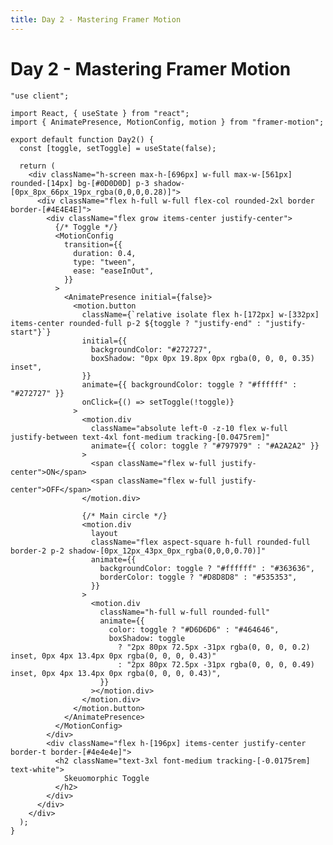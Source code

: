 ```yaml
---
title: Day 2 - Mastering Framer Motion
---
```


# Day 2 - Mastering Framer Motion

<Tabs id="day-2">

<Tab label="Preview">

<ComponentPreview name="framer-motion-day-2" />

</Tab>

<Tab label="Code">

```tsx title="components/day-1.tsx" showLineNumbers
"use client";

import React, { useState } from "react";
import { AnimatePresence, MotionConfig, motion } from "framer-motion";

export default function Day2() {
  const [toggle, setToggle] = useState(false);

  return (
    <div className="h-screen max-h-[696px] w-full max-w-[561px] rounded-[14px] bg-[#0D0D0D] p-3 shadow-[0px_8px_66px_19px_rgba(0,0,0,0.28)]">
      <div className="flex h-full w-full flex-col rounded-2xl border border-[#4E4E4E]">
        <div className="flex grow items-center justify-center">
          {/* Toggle */}
          <MotionConfig
            transition={{
              duration: 0.4,
              type: "tween",
              ease: "easeInOut",
            }}
          >
            <AnimatePresence initial={false}>
              <motion.button
                className={`relative isolate flex h-[172px] w-[332px] items-center rounded-full p-2 ${toggle ? "justify-end" : "justify-start"}`}
                initial={{
                  backgroundColor: "#272727",
                  boxShadow: "0px 0px 19.8px 0px rgba(0, 0, 0, 0.35) inset",
                }}
                animate={{ backgroundColor: toggle ? "#ffffff" : "#272727" }}
                onClick={() => setToggle(!toggle)}
              >
                <motion.div
                  className="absolute left-0 -z-10 flex w-full justify-between text-4xl font-medium tracking-[0.0475rem]"
                  animate={{ color: toggle ? "#797979" : "#A2A2A2" }}
                >
                  <span className="flex w-full justify-center">ON</span>
                  <span className="flex w-full justify-center">OFF</span>
                </motion.div>

                {/* Main circle */}
                <motion.div
                  layout
                  className="flex aspect-square h-full rounded-full border-2 p-2 shadow-[0px_12px_43px_0px_rgba(0,0,0,0.70)]"
                  animate={{
                    backgroundColor: toggle ? "#ffffff" : "#363636",
                    borderColor: toggle ? "#D8D8D8" : "#535353",
                  }}
                >
                  <motion.div
                    className="h-full w-full rounded-full"
                    animate={{
                      color: toggle ? "#D6D6D6" : "#464646",
                      boxShadow: toggle
                        ? "2px 80px 72.5px -31px rgba(0, 0, 0, 0.2) inset, 0px 4px 13.4px 0px rgba(0, 0, 0, 0.43)"
                        : "2px 80px 72.5px -31px rgba(0, 0, 0, 0.49) inset, 0px 4px 13.4px 0px rgba(0, 0, 0, 0.43)",
                    }}
                  ></motion.div>
                </motion.div>
              </motion.button>
            </AnimatePresence>
          </MotionConfig>
        </div>
        <div className="flex h-[196px] items-center justify-center border-t border-[#4e4e4e]">
          <h2 className="text-3xl font-medium tracking-[-0.0175rem] text-white">
            Skeuomorphic Toggle
          </h2>
        </div>
      </div>
    </div>
  );
}
```

</Tab>

</Tabs>
